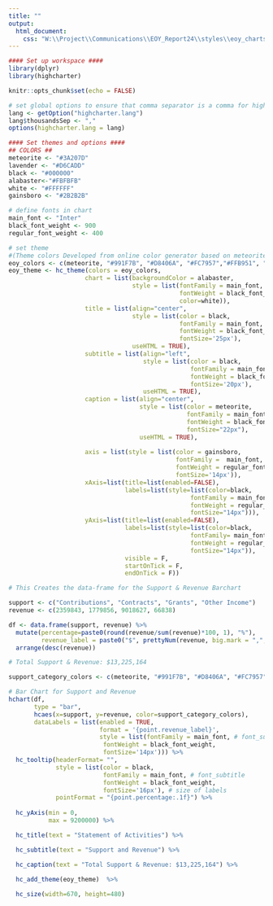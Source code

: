 ```yaml
---
title: ""
output:
  html_document:
    css: "W:\\Project\\Communications\\EOY_Report24\\styles\\eoy_charts.css"
---
```

<!-- link to Google Font -->
<link href="https://fonts.googleapis.com/css2?family=Inter:wght@100;200;300;400;500;600;700;800;900&display=swap" rel="stylesheet">

```r
#### Set up workspace ####
library(dplyr)
library(highcharter)

knitr::opts_chunk$set(echo = FALSE)

# set global options to ensure that comma separator is a comma for highchart graphs
lang <- getOption("highcharter.lang")
lang$thousandsSep <- ","
options(highcharter.lang = lang)

```

```r
#### Set themes and options ####
## COLORS ##
meteorite <- "#3A207D"
lavender <- "#D6CADD"
black <- "#000000"
alabaster<-"#FBFBFB"
white <- "#FFFFFF"
gainsboro <- "#2B2B2B"

# define fonts in chart
main_font <- "Inter"
black_font_weight <- 900
regular_font_weight <- 400

# set theme 
#(Theme colors Developed from online color generator based on meteorite https://mycolor.space/?hex=%233A207D&sub=1)
eoy_colors <- c(meteorite, "#991F7B", "#D8406A", "#FC7957","#FFB951", "#FFEEAC", lavender)
eoy_theme <- hc_theme(colors = eoy_colors,
                     chart = list(backgroundColor = alabaster,
                                  style = list(fontFamily = main_font, 
                                               fontWeight = black_font_weight,
                                               color=white)),
                     title = list(align="center",
                                  style = list(color = black,
                                               fontFamily = main_font, 
                                               fontWeight = black_font_weight,
                                               fontSize='25px'),
                                  useHTML = TRUE),
                     subtitle = list(align="left",
                                     style = list(color = black,
                                                  fontFamily = main_font, 
                                                  fontWeight = black_font_weight,
                                                  fontSize='20px'),
                                     useHTML = TRUE),
                     caption = list(align="center",
                                    style = list(color = meteorite,
                                                 fontFamily = main_font, 
                                                 fontWeight = black_font_weight,
                                                 fontSize="22px"),
                                    useHTML = TRUE),
             
                     axis = list(style = list(color = gainsboro,
                                              fontFamily =  main_font,
                                              fontWeight = regular_font_weight,
                                              fontSize='14px')),
                     xAxis=list(title=list(enabled=FALSE),
                                labels=list(style=list(color=black,
                                                  fontFamily = main_font, 
                                                  fontWeight = regular_font_weight,
                                                  fontSize="14px"))),
                     yAxis=list(title=list(enabled=FALSE),
                                labels=list(style=list(color=black,
                                                  fontFamily= main_font, # font_axis_label
                                                  fontWeight = regular_font_weight,
                                                  fontSize="14px")),
                                visible = F, 
                                startOnTick = F, 
                                endOnTick = F))

```


```r

# This Creates the data-frame for the Support & Revenue Barchart

support <- c("Contributions", "Contracts", "Grants", "Other Income")
revenue <- c(2359843, 1779856, 9018627, 66838)

df <- data.frame(support, revenue) %>%
  mutate(percentage=paste0(round(revenue/sum(revenue)*100, 1), "%"),
         revenue_label = paste0("$", prettyNum(revenue, big.mark = ",", scientific = FALSE))) %>%
  arrange(desc(revenue))

# Total Support & Revenue: $13,225,164

```

```r
support_category_colors <- c(meteorite, "#991F7B", "#D8406A", "#FC7957")

# Bar Chart for Support and Revenue 
hchart(df,
       type = "bar",
       hcaes(x=support, y=revenue, color=support_category_colors),
       dataLabels = list(enabled = TRUE,
                         format = '{point.revenue_label}',
                         style = list(fontFamily = main_font, # font_subtitle
                          fontWeight = black_font_weight,
                          fontSize='14px'))) %>%
  hc_tooltip(headerFormat= "",
             style = list(color = black,
                          fontFamily = main_font, # font_subtitle
                          fontWeight = black_font_weight,
                          fontSize='16px'), # size of labels
             pointFormat = "{point.percentage:.1f}") %>%
  
  hc_yAxis(min = 0,
           max = 9200000) %>%

  hc_title(text = "Statement of Activities") %>%

  hc_subtitle(text = "Support and Revenue") %>%

  hc_caption(text = "Total Support & Revenue: $13,225,164") %>%
  
  hc_add_theme(eoy_theme)  %>% 

  hc_size(width=670, height=480)

```

<script>
  widg = document.getElementsByClassName('html-widget'); //find widgets
  for (let i = 0; i < widg.length; i++) { //loop through
    document.getElementsByClassName('highchart')[i].style.width = '100%'; //adjust width
    document.getElementsByClassName('highchart')[i].style.height = '100%'; //adjust height
  }
</script>
